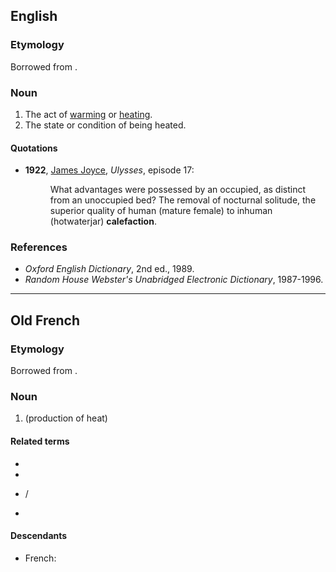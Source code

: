 {{also|caléfaction}}
==English==

===Etymology===
Borrowed from {{bor|en|la|calefactio|calefactiō, calefactiōnem|notext=1}}.

===Noun===
{{en-noun|~}}

# The act of [[warming]] or [[heating]].
# The state or condition of being heated.

====Quotations====
* '''1922''', [[w:James_Joyce|James Joyce]], ''Ulysses'', episode 17:
*: What advantages were possessed by an occupied, as distinct from an unoccupied bed? The removal of nocturnal solitude, the superior quality of human (mature female) to inhuman (hotwaterjar) '''calefaction'''.

===References===
* ''Oxford English Dictionary'', 2nd ed., 1989.
* ''Random House Webster's Unabridged Electronic Dictionary'', 1987-1996.

----

==Old French==

===Etymology===
Borrowed from {{bor|fro|la|calefactio|calefactiō, calefactiōnem|notext=1}}.

===Noun===
{{fro-noun|f}}

# {{l|en|calefaction}} (production of heat)

====Related terms====
* {{l|fro|chaufer}}
* {{l|fro|chalor}}
* {{l|fro|chaloir}} / {{l|fro|chaleir}}
* {{l|fro|eschalfer}}

====Descendants====
* French: {{l|fr|caléfaction}}